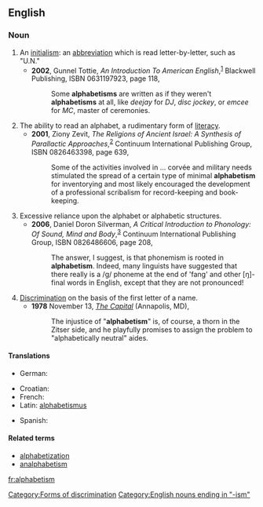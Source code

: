 {{rfv|Contradicts Wikipedia's definition (which is given in other online dictionaries and the OED); no citations to support the definition given; Latin translation is suspicious (unless this is a [[w:Recent Latin|Recent Latin]] coinage)}}
==English==
===Noun===
{{wikipedia}}
{{en-noun}}

# An [[initialism]]: an [[abbreviation]] which is read letter-by-letter, such as "U.N."
#*'''2002''', Gunnel Tottie, ''An Introduction To American English'',<sup>[http://books.google.com/books?id=WWDUtK-f1tQC]</sup> Blackwell Publishing, ISBN 0631197923, page 118,
#*: Some '''alphabetisms''' are written as if they weren't '''alphabetisms''' at all, like ''deejay'' for ''DJ'', ''disc jockey'', or ''emcee'' for ''MC'', master of ceremonies.
# The ability to read an alphabet, a rudimentary form of [[literacy]].
#*'''2001''', Ziony Zevit, ''The Religions of Ancient Israel: A Synthesis of Parallactic Approaches'',<sup>[http://books.google.com/books?id=db4hr55j0yYC]</sup> Continuum International Publishing Group, ISBN 0826463398, page 639,
#*: Some of the activities involved in ... corvée and military needs stimulated the spread of a certain type of minimal '''alphabetism''' for inventorying and most likely encouraged the development of a professional scribalism for record-keeping and book-keeping.
# Excessive reliance upon the alphabet or alphabetic structures.
#*'''2006''', Daniel Doron Silverman, ''A Critical Introduction to Phonology: Of Sound, Mind and Body'',<sup>[http://books.google.com/books?id=XWMKDj6umvgC]</sup> Continuum International Publishing Group, ISBN 0826486606, page 208,
#*: The answer, I suggest, is that phonemism is rooted in '''alphabetism'''.  Indeed, many linguists have suggested that there really is a /g/ phoneme at the end of 'fang' and other [ŋ]-final words in English, except that they are not pronounced!
# [[Discrimination]] on the basis of the first letter of a name.
#*'''1978''' November 13, ''[[w:The Capital|The Capital]]'' (Annapolis, MD),
#*: The injustice of "'''alphabetism'''" is, of course, a thorn in the Zitser side, and he playfully promises to assign the problem to "alphabetically neutral" aides.

====Translations====
{{trans-top|form of literacy}}
* German: {{t+|de|Alphabetismus|m}}
{{trans-mid}}
{{trans-bottom}}

{{trans-top|form of discrimination}}
* Croatian: {{t-|hr|alfabetizam|m}}
* French: {{t+|fr|alphabétisme|m}}
* Latin: [[alphabetismus]] {{m}}
{{trans-mid}}
* Spanish: {{t-|es|alfabetismo|m}}
{{trans-bottom}}

====Related terms====
*[[alphabetization]]
*[[analphabetism]]

[[Category:Forms of discrimination]]
[[Category:English nouns ending in "-ism"]]

[[fr:alphabetism]]